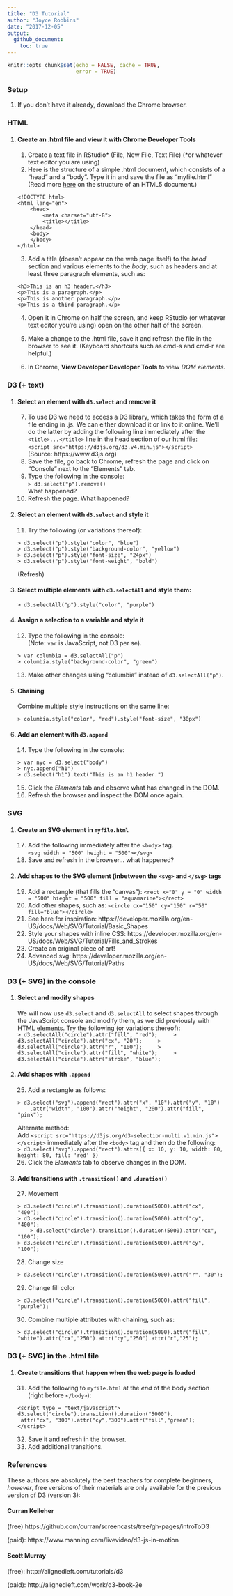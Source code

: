 ```yaml
---
title: "D3 Tutorial"
author: "Joyce Robbins"
date: "2017-12-05"
output: 
  github_document:
    toc: true
---
```


```r
knitr::opts_chunk$set(echo = FALSE, cache = TRUE,
                      error = TRUE)
```


### Setup

1. If you don't have it already, download the Chrome browser.

### HTML

1. #### Create an .html file and view it with Chrome Developer Tools
    (@) Create a text file in RStudio\* (File, New File, Text File)  (\*or whatever text editor you are using) 
    (@) Here is the structure of a simple .html document, which consists of a "head" and a "body".  Type it in and save the file as "myfile.html" (Read more [here](https://designshack.net/articles/html/what-is-html-the-anatomy-of-an-html5-document/) on the structure of an HTML5 document.)  
    ```
    <!DOCTYPE html>
    <html lang="en">
	    <head>
		    <meta charset="utf-8">
		    <title></title>
	    </head>
	    <body>
	    </body>
    </html>
    ```
    (@) Add a title (doesn't appear on the web page itself) to the *head* section and various elements to the *body*, such as headers and at least three paragraph elements, such as:
    ```
    <h3>This is an h3 header.</h3> 
    <p>This is a paragraph.</p> 
    <p>This is another paragraph.</p>
    <p>This is a third paragraph.</p>
    ```
    (@) Open it in Chrome on half the screen, and keep RStudio (or whatever text editor you're using) open on the other half of the screen. 

    (@) Make a change to the .html file, save it and refresh the file in the browser to see it. (Keyboard shortcuts such as cmd-s and cmd-r are helpful.)

    (@) In Chrome, **View  Developer  Developer Tools** to view *DOM elements.*

### D3 (+ text)

1. #### Select an element with `d3.select` and remove it
    (@) To use D3 we need to access a D3 library, which takes the form of a file ending in .js.  We can either download it or link to it online.  We'll do the latter by adding the following line immediately after the `<title>...</title>` line in the head section of our html file:  
    `<script src="https://d3js.org/d3.v4.min.js"></script>`  
    (Source: https://www.d3js.org)  
    (@) Save the file, go back to Chrome, refresh the page and click on "Console" next to the "Elements" tab. 
    (@) Type the following in the console:  
    `> d3.select("p").remove()`  
    What happened?  
    (@) Refresh the page.  What happened?  
1. #### Select an element with `d3.select` and style it
    (@) Try the following (or variations thereof):  
    ```
    > d3.select("p").style("color", "blue")
    > d3.select("p").style("background-color", "yellow")
    > d3.select("p").style("font-size", "24px")
    > d3.select("p").style("font-weight", "bold")
    ```  
    (Refresh) 
1. #### Select multiple elements with `d3.selectAll` and style them:    
    `> d3.selectAll("p").style("color", "purple")`

1. #### Assign a selection to a variable and style it

    (@) Type the following in the console:  
    (Note: `var` is JavaScript, not D3 per se).  
    ```
    > var columbia = d3.selectAll("p")
    > columbia.style("background-color", "green")
    ```
    (@) Make other changes using "columbia" instead of `d3.selectAll("p")`.
    
1. #### Chaining
Combine multiple style instructions on the same line:

    `> columbia.style("color", "red").style("font-size", "30px")`

1. #### Add an element with `d3.append`  
    (@) Type the following in the console:
    ```
    > var nyc = d3.select("body")
    > nyc.append("h1")
    > d3.select("h1").text("This is an h1 header.")
    ```  
    (@) Click the *Elements* tab and observe what has changed in the DOM.  
    (@) Refresh the browser and inspect the DOM once again.  
    
    
### SVG

1. #### Create an SVG element in `myfile.html`
    (@) Add the following immediately after the `<body>` tag.    
    `<svg width = "500" height = "500"></svg>`    
    (@) Save and refresh in the browser... what happened?  
1. #### Add shapes to the SVG element (inbetween the `<svg>` and `</svg>` tags
    (@) Add a rectangle (that fills the "canvas"):
    `<rect x="0" y = "0" width = "500" hieght = "500" fill = "aquamarine"></rect>`  
    (@) Add other shapes, such as:
		`<circle cx="150" cy="150" r="50" fill="blue"></circle>`
    (@) See here for inspiration: https://developer.mozilla.org/en-US/docs/Web/SVG/Tutorial/Basic_Shapes
    (@) Style your shapes with inline CSS: https://developer.mozilla.org/en-US/docs/Web/SVG/Tutorial/Fills_and_Strokes
    (@) Create an original piece of art!  
    (@) Advanced svg: https://developer.mozilla.org/en-US/docs/Web/SVG/Tutorial/Paths 

### D3 (+ SVG) in the console

1. #### Select and modify shapes  
We will now use `d3.select` and `d3.selectAll` to select shapes through the JavaScript console and modify them, as we did previously with HTML elements. Try the following (or variations thereof):  
    ```
    > d3.selectAll("circle").attr("fill", "red");
    > d3.selectAll("circle").attr("cx", "20");
    > d3.selectAll("circle").attr("r", "100");
    > d3.selectAll("circle").attr("fill", "white");
    > d3.selectAll("circle").attr("stroke", "blue");
    ```
1. #### Add shapes with `.append`
    (@) Add a rectangle as follows:  
    ```
    > d3.select("svg").append("rect").attr("x", "10").attr("y", "10")
        .attr("width", "100").attr("height", "200").attr("fill", "pink");
    ```
    Alternate method:  
    Add `<script src="https://d3js.org/d3-selection-multi.v1.min.js"></script>` immediately after the `<body>` tag and then do the following:  
    ```
    > d3.select("svg").append("rect").attrs({ x: 10, y: 10, width: 80, height: 80, fill: 'red' })
    ```  
    (@) Click the *Elements* tab to observe changes in the DOM.
    
1. #### Add transitions with `.transition()` and `.duration()`  
    (@) Movement
    ```
    > d3.select("circle").transition().duration(5000).attr("cx", "400");
    > d3.select("circle").transition().duration(5000).attr("cy", "400");
        > d3.select("circle").transition().duration(5000).attr("cx", "100");
    > d3.select("circle").transition().duration(5000).attr("cy", "100");
    ```  
    (@) Change size
    ```
    > d3.select("circle").transition().duration(5000).attr("r", "30");
    ```  
    (@) Change fill color
    ```
    > d3.select("circle").transition().duration(5000).attr("fill", "purple");
    ```  
    (@) Combine multiple attributes with chaining, such as:
    ```
    > d3.select("circle").transition().duration(5000).attr("fill", "white").attr("cx","250").attr("cy","250").attr("r","25");
    ```
    
### D3 (+ SVG) in the .html file

1. #### Create transitions that happen when the web page is loaded

    (@) Add the following to `myfile.html` at the *end* of the body section (right before `</body>`):
```
<script type = "text/javascript">
d3.select("circle").transition().duration("5000").
    attr("cx", "300").attr("cy","300").attr("fill","green");
</script>
```
    (@) Save it and refresh in the browser.
    (@) Add additional transitions.
    




    
### References

These authors are absolutely the best teachers for complete beginners, *however*, free versions of their materials are only available for the previous version of D3 (version 3):

#### Curran Kelleher

(free)
https://github.com/curran/screencasts/tree/gh-pages/introToD3 

(paid): 
https://www.manning.com/livevideo/d3-js-in-motion


#### Scott Murray

(free):
http://alignedleft.com/tutorials/d3

(paid):
http://alignedleft.com/work/d3-book-2e
